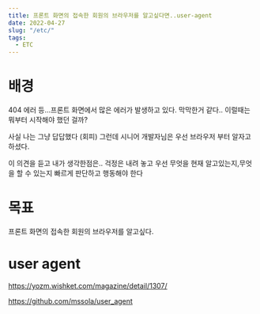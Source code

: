 ```yaml
---
title: 프론트 화면의 접속한 회원의 브라우저를 알고싶다면..user-agent
date: 2022-04-27
slug: "/etc/"
tags:
  - ETC
---
```


# 배경

404 에러 등...프론트 화면에서 많은 에러가 발생하고 있다.
막막한거 같다..
이럴때는 뭐부터 시작해야 했던 걸까?

사실 나는  그냥 답답했다 (회피)
그런데 시니어 개발자님은 우선 브라우저 부터 알자고 하셨다.

이 의견을 듣고 내가 생각한점은..
걱정은 내려 놓고 우선 무엇을 현재 알고있는지,무엇을 할 수 있는지 빠르게 판단하고 행동해야 한다

# 목표
프론트 화면의 접속한 회원의 브라우저를 알고싶다.

# user agent
https://yozm.wishket.com/magazine/detail/1307/

https://github.com/mssola/user_agent
